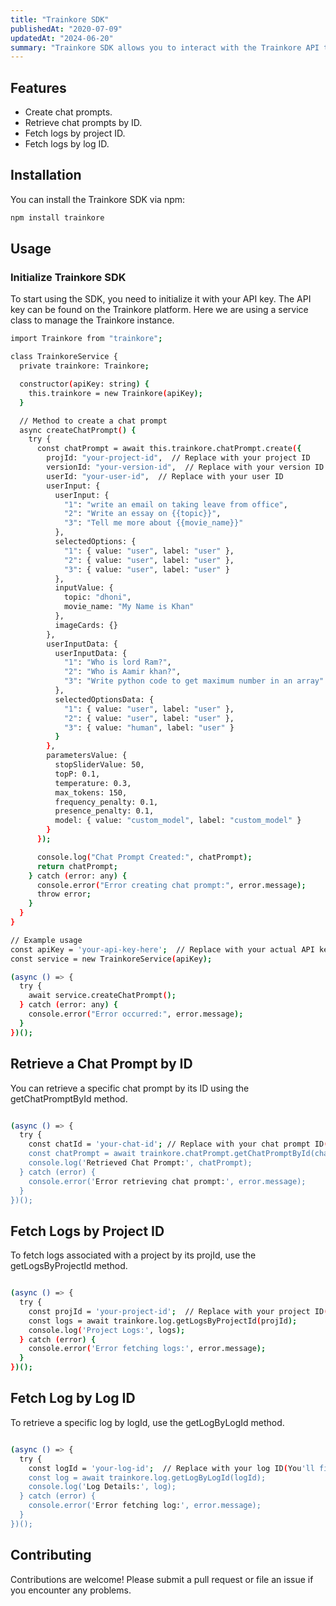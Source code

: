 ```yaml
---
title: "Trainkore SDK"
publishedAt: "2020-07-09"
updatedAt: "2024-06-20"
summary: "Trainkore SDK allows you to interact with the Trainkore API to create chat completions, retrieve chat prompts, and access logs associated with a project. The SDK uses JWT-based authentication to secure API calls."
---
```


## Features

- Create chat prompts.
- Retrieve chat prompts by ID.
- Fetch logs by project ID.
- Fetch logs by log ID.

## Installation

You can install the Trainkore SDK via npm:

```bash
npm install trainkore
```

## Usage

### Initialize Trainkore SDK

To start using the SDK, you need to initialize it with your API key. The API key can be found on the Trainkore platform. Here we are using a service class to manage the Trainkore instance.

```bash
import Trainkore from "trainkore";

class TrainkoreService {
  private trainkore: Trainkore;

  constructor(apiKey: string) {
    this.trainkore = new Trainkore(apiKey);
  }

  // Method to create a chat prompt
  async createChatPrompt() {
    try {
      const chatPrompt = await this.trainkore.chatPrompt.create({
        projId: "your-project-id",  // Replace with your project ID
        versionId: "your-version-id",  // Replace with your version ID
        userId: "your-user-id",  // Replace with your user ID
        userInput: {
          userInput: {
            "1": "write an email on taking leave from office",
            "2": "Write an essay on {{topic}}",
            "3": "Tell me more about {{movie_name}}"
          },
          selectedOptions: {
            "1": { value: "user", label: "user" },
            "2": { value: "user", label: "user" },
            "3": { value: "user", label: "user" }
          },
          inputValue: {
            topic: "dhoni",
            movie_name: "My Name is Khan"
          },
          imageCards: {}
        },
        userInputData: {
          userInputData: {
            "1": "Who is lord Ram?",
            "2": "Who is Aamir khan?",
            "3": "Write python code to get maximum number in an array"
          },
          selectedOptionsData: {
            "1": { value: "user", label: "user" },
            "2": { value: "user", label: "user" },
            "3": { value: "human", label: "user" }
          }
        },
        parametersValue: {
          stopSliderValue: 50,
          topP: 0.1,
          temperature: 0.3,
          max_tokens: 150,
          frequency_penalty: 0.1,
          presence_penalty: 0.1,
          model: { value: "custom_model", label: "custom_model" }
        }
      });

      console.log("Chat Prompt Created:", chatPrompt);
      return chatPrompt;
    } catch (error: any) {
      console.error("Error creating chat prompt:", error.message);
      throw error;
    }
  }
}

// Example usage
const apiKey = 'your-api-key-here';  // Replace with your actual API key
const service = new TrainkoreService(apiKey);

(async () => {
  try {
    await service.createChatPrompt();
  } catch (error: any) {
    console.error("Error occurred:", error.message);
  }
})();
```

## Retrieve a Chat Prompt by ID

You can retrieve a specific chat prompt by its ID using the getChatPromptById method.

```bash

(async () => {
  try {
    const chatId = 'your-chat-id'; // Replace with your chat prompt ID(You'll find in app)
    const chatPrompt = await trainkore.chatPrompt.getChatPromptById(chatId);
    console.log('Retrieved Chat Prompt:', chatPrompt);
  } catch (error) {
    console.error('Error retrieving chat prompt:', error.message);
  }
})();

```

## Fetch Logs by Project ID

To fetch logs associated with a project by its projId, use the getLogsByProjectId method.

```bash

(async () => {
  try {
    const projId = 'your-project-id';  // Replace with your project ID("You'll find in app")
    const logs = await trainkore.log.getLogsByProjectId(projId);
    console.log('Project Logs:', logs);
  } catch (error) {
    console.error('Error fetching logs:', error.message);
  }
})();

```

## Fetch Log by Log ID

To retrieve a specific log by logId, use the getLogByLogId method.

```bash

(async () => {
  try {
    const logId = 'your-log-id';  // Replace with your log ID(You'll find in app)
    const log = await trainkore.log.getLogByLogId(logId);
    console.log('Log Details:', log);
  } catch (error) {
    console.error('Error fetching log:', error.message);
  }
})();

```

## Contributing

Contributions are welcome! Please submit a pull request or file an issue if you encounter any problems.
